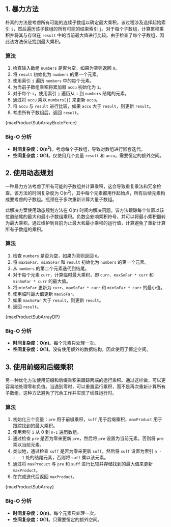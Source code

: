 

## 1. 暴力方法

朴素的方法是考虑所有可能的连续子数组以确定最大乘积。该过程涉及选择起始索引 `i`，然后遍历该子数组的所有可能的结束索引 `j`。对于每个子数组，计算累积乘积并将其与存储在 `result` 中的当前最大值进行比较。由于检查了每个子数组，因此该方法保证找到最大乘积。

### 算法

1. 检查输入数组 `numbers` 是否为空，如果为空则返回 `0`。
2. 将 `result` 初始化为 `numbers` 的第一个元素。
3. 使用索引 `i` 遍历 `numbers` 中的每个元素。
4. 为当前子数组乘积将累加器 `accu` 初始化为 `1`。
5. 对于每个 `i`，使用索引 `j` 遍历从 `i` 到 `numbers` 结尾的元素。
6. 通过将 `accu` 乘以 `numbers[j]` 来更新 `accu`。
7. 将 `accu` 与 `result` 进行比较，如果 `accu` 大于 `result`，则更新 `result`。
8. 考虑所有子数组后，返回 `result`。

<MDXCodeBlock>
  {maxProductSubArrayBruteForce}
</MDXCodeBlock>

### Big-O 分析

* **时间复杂度：O(n<sup>2</sup>)**。考虑每个子数组，导致对数组进行嵌套迭代。
* **空间复杂度：O(1)**。仅使用几个变量 `result` 和 `accu`，需要恒定的额外空间。

## 2. 使用动态规划

一种暴力方法考虑了所有可能的子数组并计算乘积，这会导致重复乘法和冗余检查。该方法的时间复杂度为 O(n<sup>2</sup>)，其中每个元素都用作起始点，所有后续元素构成要考虑的子数组。瓶颈在于多次重新计算大量子数组。

此解决方案使用动态规划方法在 O(n) 时间内解决问题。该方法跟踪每个位置以该位置结尾的最大和最小子数组乘积。负数会影响乘积符号，并可以将最小乘积翻转为最大乘积。通过维护到目前为止最大和最小乘积的运行值，计算避免了重新计算所有子数组的乘积。

### 算法

1. 检查 `numbers` 是否为空，如果为真则返回 `0`。
2. 将 `maxSoFar`、`minSoFar` 和 `result` 初始化为 `numbers` 的第一个元素。
3. 从 `numbers` 的第二个元素迭代到结尾。
4. 对于每个元素 `curr`，计算临时最大乘积，即 `curr`、`maxSoFar * curr` 和 `minSoFar * curr` 的最大值。
5. 将 `minSoFar` 更新为 `curr`、`maxSoFar * curr` 和 `minSoFar * curr` 的最小值。
6. 使用临时最大值更新 `maxSoFar`。
7. 如果 `maxSoFar` 大于 `result`，则更新 `result`。
8. 返回 `result`。

<MDXCodeBlock>
  {maxProductSubArrayDP}
</MDXCodeBlock>

### Big-O 分析

* **时间复杂度：O(n)**。每个元素只处理一次。
* **空间复杂度：O(1)**。没有使用额外的数据结构，因此使用了恒定空间。

## 3. 使用前缀和后缀乘积

另一种优化方法使用前缀和后缀乘积来跟踪两端的运行乘积。通过这样做，可以更容易地处理零和负值。当遇到零时，可以重置运行乘积，而不是再次重新计算所有子数组。这种方法避免了冗余工作并实现了线性运行时。

### 算法

1. 初始化三个变量：`pre` 用于前缀乘积，`suff` 用于后缀乘积，`maxProduct` 用于跟踪找到的最大乘积。
2. 使用索引 `i` 从 0 到 `n-1` 遍历数组。
3. 通过检查 `pre` 是否为零来更新 `pre`，然后将 `pre` 设置为当前元素，否则将 `pre` 乘以当前元素。
4. 类似地，通过检查 `suff` 是否为零来更新 `suff`，然后将 `suff` 设置为索引 `n - i - 1` 处的结尾元素，否则将 `suff` 乘以该元素。
5. 通过将 `maxProduct` 与 `pre` 和 `suff` 进行比较并存储找到的最大值来更新 `maxProduct`。
6. 在完成迭代后返回 `maxProduct`。

<MDXCodeBlock>
  {maxProductSubArray}
</MDXCodeBlock>

### Big-O 分析

* **时间复杂度：O(n)**。每个元素只处理一次。
* **空间复杂度：O(1)**。只需要恒定的额外空间。
